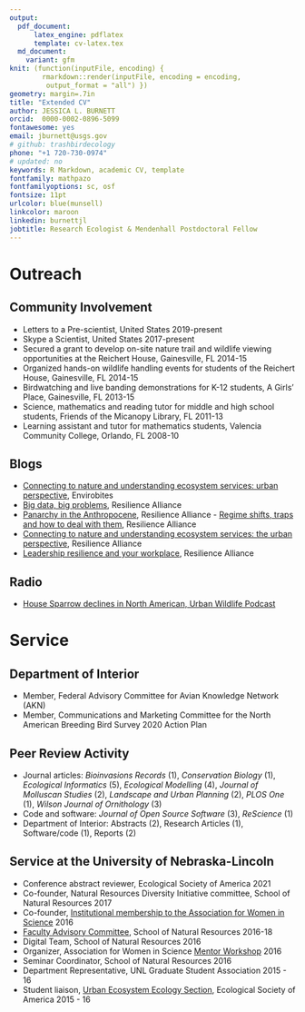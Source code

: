 ```yaml
---
output: 
  pdf_document:
      latex_engine: pdflatex
      template: cv-latex.tex
  md_document:
    variant: gfm
knit: (function(inputFile, encoding) {
        rmarkdown::render(inputFile, encoding = encoding,
         output_format = "all") })
geometry: margin=.7in
title: "Extended CV"
author: JESSICA L. BURNETT
orcid:  0000-0002-0896-5099
fontawesome: yes
email: jburnett@usgs.gov
# github: trashbirdecology
phone: "+1 720-730-0974"
# updated: no
keywords: R Markdown, academic CV, template
fontfamily: mathpazo
fontfamilyoptions: sc, osf
fontsize: 11pt
urlcolor: blue(munsell)
linkcolor: maroon
linkedin: burnettjl
jobtitle: Research Ecologist & Mendenhall Postdoctoral Fellow
---
```


# Outreach 
## Community Involvement  
- Letters to a Pre-scientist, United States \hfill 2019-present
- Skype a Scientist, United States \hfill 2017-present
- Secured a grant to develop on-site nature trail and wildlife viewing opportunities at the Reichert House, Gainesville, FL \hfill 2014-15
- Organized hands-on wildlife handling events for students of the Reichert House, Gainesville, FL \hfill 2014-15 
- Birdwatching and live banding demonstrations for K-12 students, A Girls' Place, Gainesville, FL \hfill 2013-15
- Science, mathematics and reading tutor for middle and high school students, Friends of the Micanopy Library, FL \hfill 2011-13
- Learning assistant and tutor for mathematics students, Valencia Community College, Orlando, FL  \hfill 2008-10 

## Blogs  
- [Connecting to nature and understanding ecosystem services: urban perspective](https://envirobites.org/2017/10/17/connecting-to-nature-and-understanding-ecosystem-services-the-urban-perspective/), Envirobites
- [Big data, big problems](http://resilience2017.org/blog/big-data-big-problems/), Resilience Alliance 
- [Panarchy in the Anthropocene](http://resilience2017.org/blog/panarchy-in-the-anthropocene/), Resilience Alliance - [Regime shifts, traps and how to deal with them](http://resilience2017.org/blog/regime-shifts-traps-and-how-to-deal-with-them/), Resilience Alliance
- [Connecting to nature and understanding ecosystem services: the urban perspective](http://resilience2017.org/blog/connecting-to-nature-and-understanding-ecosystem-services-the-urban-perspective/), Resilience Alliance
- [Leadership resilience and your workplace](http://resilience2017.org/blog/leadership-resilience-and-your-workplace/), Resilience Alliance

## Radio  
- [House Sparrow declines in North American, Urban Wildlife Podcast](http://www.urbanwildlifecast.com/?p=139)   

# Service 
## Department of Interior  
- Member, Federal Advisory Committee for Avian Knowledge Network (AKN)
- Member, Communications and Marketing Committee for the North American Breeding Bird Survey 2020 Action Plan

## Peer Review Activity  
- Journal articles: *Bioinvasions Records* (1), *Conservation Biology* (1), *Ecological Informatics* (5), *Ecological Modelling* (4), *Journal of Molluscan Studies* (2), *Landscape and Urban Planning* (2), *PLOS One* (1), *Wilson Journal of Ornithology* (3)
- Code and software: *Journal of Open Source Software* (3), *ReScience* (1)
- Department of Interior: Abstracts (2), Research Articles (1), Software/code (1), Reports (2)

## Service at the University of Nebraska-Lincoln
- Conference abstract reviewer, Ecological Society of America \hfill 2021
- Co-founder, Natural Resources Diversity Initiative committee, School of Natural Resources \hfill 2017
- Co-founder, [Institutional membership to the Association for Women in Science](http://news.unl.edu/newsrooms/today/article/university-is-institutional-partner-with-association-for-women-in-science/) \hfill 2016
- [Faculty Advisory Committee](http://snr.unl.edu/employeeinfo/people/committee/facultyadvisory.asp), School of Natural Resources \hfill 2016-18
- Digital Team, School of Natural Resources \hfill 2016
- Organizer, Association for Women in Science [Mentor Workshop](http://snr.unl.edu/registration/AWISMentor/MentorMenteeRegistrationAttendanceCap.aspx?utm_source=Google&utm_medium=email&utm_term=&utm_content=&utm_campaign=AWIS+Workshop) \hfill 2016
- Seminar Coordinator, School of Natural Resources  \hfill 2016
- Department Representative, UNL Graduate Student Association  \hfill 2015 - 16
- Student liaison, [Urban Ecosystem Ecology Section](http://www.esa.org/urbanecology/), Ecological Society of America \hfill 2015 - 16
